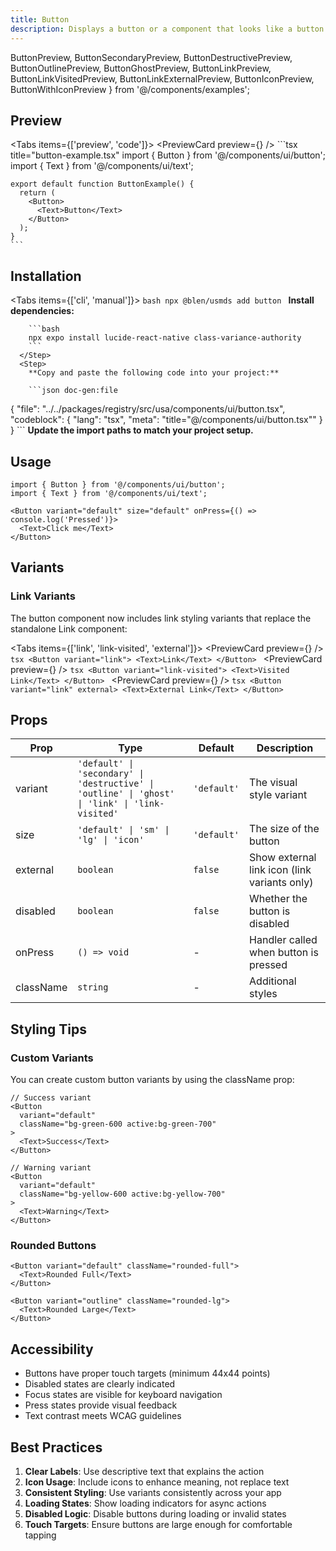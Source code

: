 ```yaml
---
title: Button
description: Displays a button or a component that looks like a button.
---
```


  ButtonPreview,
  ButtonSecondaryPreview,
  ButtonDestructivePreview,
  ButtonOutlinePreview,
  ButtonGhostPreview,
  ButtonLinkPreview,
  ButtonLinkVisitedPreview,
  ButtonLinkExternalPreview,
  ButtonIconPreview,
  ButtonWithIconPreview
} from '@/components/examples';

## Preview

<Tabs items={['preview', 'code']}>
  <Tab value="preview">
    <PreviewCard preview={<ButtonPreview />} />
  </Tab>
  <Tab value="code">
    ```tsx title="button-example.tsx"
    import { Button } from '@/components/ui/button';
    import { Text } from '@/components/ui/text';

    export default function ButtonExample() {
      return (
        <Button>
          <Text>Button</Text>
        </Button>
      );
    }
    ```
  </Tab>
</Tabs>

## Installation

<Tabs items={['cli', 'manual']}>
  <Tab value="cli">
    ```bash
    npx @blen/usmds add button
    ```
  </Tab>
  <Tab value="manual">
    <Steps>
      <Step>
        **Install dependencies:**

        ```bash
        npx expo install lucide-react-native class-variance-authority
        ```
      </Step>
      <Step>
        **Copy and paste the following code into your project:**

        ```json doc-gen:file
{
  "file": "../../packages/registry/src/usa/components/ui/button.tsx",
  "codeblock": {
    "lang": "tsx",
    "meta": "title=\"@/components/ui/button.tsx\""
  }
}
        ```
      </Step>
      <Step>
        **Update the import paths to match your project setup.**
      </Step>
    </Steps>
  </Tab>
</Tabs>

## Usage

```tsx
import { Button } from '@/components/ui/button';
import { Text } from '@/components/ui/text';

<Button variant="default" size="default" onPress={() => console.log('Pressed')}>
  <Text>Click me</Text>
</Button>
```

## Variants

### Link Variants

The button component now includes link styling variants that replace the standalone Link component:

<Tabs items={['link', 'link-visited', 'external']}>
  <Tab value="link">
    <PreviewCard preview={<ButtonLinkPreview />} />
    ```tsx
    <Button variant="link">
      <Text>Link</Text>
    </Button>
    ```
  </Tab>
  <Tab value="link-visited">
    <PreviewCard preview={<ButtonLinkVisitedPreview />} />
    ```tsx
    <Button variant="link-visited">
      <Text>Visited Link</Text>
    </Button>
    ```
  </Tab>
  <Tab value="external">
    <PreviewCard preview={<ButtonLinkExternalPreview />} />
    ```tsx
    <Button variant="link" external>
      <Text>External Link</Text>
    </Button>
    ```
  </Tab>
</Tabs>

## Props

| Prop | Type | Default | Description |
|------|------|---------|-------------|
| variant | `'default' \| 'secondary' \| 'destructive' \| 'outline' \| 'ghost' \| 'link' \| 'link-visited'` | `'default'` | The visual style variant |
| size | `'default' \| 'sm' \| 'lg' \| 'icon'` | `'default'` | The size of the button |
| external | `boolean` | `false` | Show external link icon (link variants only) |
| disabled | `boolean` | `false` | Whether the button is disabled |
| onPress | `() => void` | - | Handler called when button is pressed |
| className | `string` | - | Additional styles |


## Styling Tips

### Custom Variants

You can create custom button variants by using the className prop:

```tsx
// Success variant
<Button
  variant="default"
  className="bg-green-600 active:bg-green-700"
>
  <Text>Success</Text>
</Button>

// Warning variant
<Button
  variant="default"
  className="bg-yellow-600 active:bg-yellow-700"
>
  <Text>Warning</Text>
</Button>
```

### Rounded Buttons

```tsx
<Button variant="default" className="rounded-full">
  <Text>Rounded Full</Text>
</Button>

<Button variant="outline" className="rounded-lg">
  <Text>Rounded Large</Text>
</Button>
```

## Accessibility

- Buttons have proper touch targets (minimum 44x44 points)
- Disabled states are clearly indicated
- Focus states are visible for keyboard navigation
- Press states provide visual feedback
- Text contrast meets WCAG guidelines

## Best Practices

1. **Clear Labels**: Use descriptive text that explains the action
2. **Icon Usage**: Include icons to enhance meaning, not replace text
3. **Consistent Styling**: Use variants consistently across your app
4. **Loading States**: Show loading indicators for async actions
5. **Disabled Logic**: Disable buttons during loading or invalid states
6. **Touch Targets**: Ensure buttons are large enough for comfortable tapping